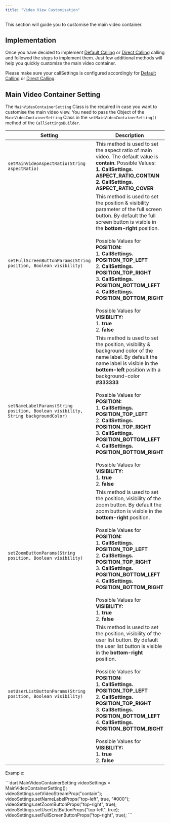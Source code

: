 ```yaml
---
title: "Video View Customisation"
---
```




This section will guide you to customise the main video container.

## Implementation

Once you have decided to implement [Default Calling](/docs/sdk/flutter/3.0/default-calling) or [Direct Calling](/docs/sdk/flutter/3.0/direct-calling) calling and followed the steps to implement them. Just few additional methods will help you quickly customize the main video container.

Please make sure your callSettings is configured accordingly for [Default Calling](/docs/sdk/flutter/3.0/default-calling) or [Direct Calling](/docs/sdk/flutter/3.0/direct-calling).

## Main Video Container Setting

The `MainVideoContainerSetting` Class is the required in case you want to customise the main video view. You need to pass the Object of the `MainVideoContainerSetting` Class in the `setMainVideoContainerSetting()` method of the `CallSettingsBuilder`.

| Setting                                                                           | Description                                                                                                                                                                                                                                                                                                                                                                                                                                                                   |
| --------------------------------------------------------------------------------- | ----------------------------------------------------------------------------------------------------------------------------------------------------------------------------------------------------------------------------------------------------------------------------------------------------------------------------------------------------------------------------------------------------------------------------------------------------------------------------- |
| `setMainVideoAspectRatio(String aspectRatio)`                                     | This method is used to set the aspect ratio of main video. The default value is **contain.** Possible Values: <br/>**1. CallSettings. ASPECT\_RATIO\_CONTAIN** <br/>**2. CallSettings. ASPECT\_RATIO\_COVER**                                                                                                                                                                                                                                                                           |
| `setFullScreenButtonParams(String position, Boolean visibility)`                  | This method is used to set the position & visibility parameter of the full screen button. By default the full screen button is visible in the **bottom-right** position. <br/><br/>Possible Values for **POSITION:** <br/>1. **CallSettings. POSITION\_TOP\_LEFT** <br/>2. **CallSettings. POSITION\_TOP\_RIGHT** <br/>3. **CallSettings. POSITION\_BOTTOM\_LEFT** <br/>4. **CallSettings. POSITION\_BOTTOM\_RIGHT** <br/><br/>Possible Values for **VISIBILITY:** <br/>1. **true** <br/>2. **false**                           |
| `setNameLabelParams(String position, Boolean visibility, String backgroundColor)` | This method is used to set the position, visibility & background color of the name label. By default the name label is visible in the **bottom-left** position with a background-color **#333333** <br/><br/>Possible Values for **POSITION:** <br/>1. **CallSettings. POSITION\_TOP\_LEFT** <br/>2. **CallSettings. POSITION\_TOP\_RIGHT** <br/>3. **CallSettings. POSITION\_BOTTOM\_LEFT** <br/>4. **CallSettings. POSITION\_BOTTOM\_RIGHT** <br/><br/>Possible Values for **VISIBILITY:** <br/>1. **true** <br/>2. **false** |
| `setZoomButtonParams(String position, Boolean visibility)`                        | This method is used to set the position, visibility of the zoom button. By default the zoom button is visible in the **bottom-right** position. <br/><br/>Possible Values for **POSITION:** <br/>1. **CallSettings. POSITION\_TOP\_LEFT** <br/>2. **CallSettings. POSITION\_TOP\_RIGHT** <br/>3. **CallSettings. POSITION\_BOTTOM\_LEFT** <br/>4. **CallSettings. POSITION\_BOTTOM\_RIGHT** <br/><br/>Possible Values for **VISIBILITY:** <br/>1. **true** <br/>2. **false**                                                    |
| `setUserListButtonParams(String position, Boolean visibility)`                    | This method is used to set the position, visibility of the user list button. By default the user list button is visible in the **bottom-right** position. <br/><br/>Possible Values for **POSITION:** <br/>1. **CallSettings. POSITION\_TOP\_LEFT** <br/>2. **CallSettings. POSITION\_TOP\_RIGHT** <br/>3. **CallSettings. POSITION\_BOTTOM\_LEFT** <br/>4. **CallSettings. POSITION\_BOTTOM\_RIGHT** <br/><br/>Possible Values for **VISIBILITY:** <br/>1. **true** <br/>2. **false**                                          |

Example:

<Tabs>
<Tab title="Dart">
```dart
MainVideoContainerSetting videoSettings = MainVideoContainerSetting();
videoSettings.setVideoStreamProp("contain");
videoSettings.setNameLabelProps("top-left", true, "#000");
videoSettings.setZoomButtonProps("top-right", true);
videoSettings.setUserListButtonProps("top-left", true);
videoSettings.setFullScreenButtonProps("top-right", true);
```

</Tab>

</Tabs>
